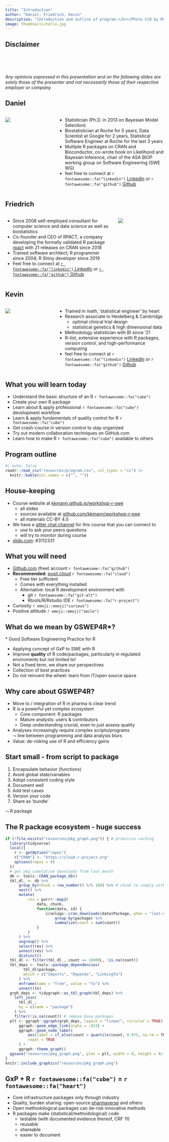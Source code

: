 ```yaml
---
title: "Introduction"
author: "Daniel, Friedrich, Kevin"
description: "Introduction and outline of program.</br>[Photo CC0 by Mabel Amber on pexels.com]{.copyright}"
image: thumbnails/hello.jpg
---
```


## Disclaimer

</br></br></br>

*Any opinions expressed in this presentation and on the following slides are solely those of the presenter and not necessarily those of their respective employer or company.*

## Daniel

::: columns
::: {.column width="30%"}
![](resources/daniel.jpg)
:::

::: {.column width="70%"}
-   Statistician (Ph.D. in 2013 on Bayesian Model Selection)
-   Biostatistician at Roche for 5 years, Data Scientist at Google for 2 years, Statistical Software Engineer at Roche for the last 3 years
-   Multiple R packages on CRAN and Bioconductor, co-wrote book on Likelihood and Bayesian Inference, chair of the ASA BIOP working group on Software Engineering (SWE WG)
-   feel free to connect at `r fontawesome::fa("linkedin")` [LinkedIn](https://www.linkedin.com/in/danielsabanesbove/) or `r fontawesome::fa("github")` [Github](https://github.com/danielinteractive)
:::
:::

## Friedrich

::: columns
::: {.column width="70%"}
-   Since 2008 self-employed consultant for computer science and data science as well as biostatistics
-   Co-founder and CEO of RPACT, a company developing the formally validated R package [rpact](https://cran.r-project.org/package=rpact "rpact: Confirmatory Adaptive Clinical Trial Design and Analysis") with 21 releases on CRAN since 2018
-   Trained software architect; R programmer since 2004; R Shiny developer since 2019
-   Feel free to connect at [`r fontawesome::fa("linkedin")` LinkedIn](http://www.linkedin.com/in/pahlke "Friedrich Pahlke at LinkedIn") or [`r fontawesome::fa("github")` Github](https://github.com/fpahlke "Friedrich Pahlke at GitHub")
:::

::: {.column width="30%"}
![](resources/friedrich_pahlke.jpg)
:::
:::

## Kevin

::: columns
::: {.column width="30%"}
![](resources/kevin.jpg)
:::

::: {.column width="70%"}
-   Trained in math, 'statistical engineer' by heart
-   Research associate in Heidelberg & Cambridge
    -   optimal clinical trial design
    -   statistical genetics & high dimensional data
-   Methodology statistician with BI since '21
-   R-tist, extensive experience with R packages, version control, and high-performance computing
-   feel free to connect at `r fontawesome::fa("linkedin")` [LinkedIn](https://www.linkedin.com/in/kevin-kunzmann-6486a11bb/) or `r fontawesome::fa("github")` [Github](https://github.com/kkmann)
:::
:::

## What you will learn today

-   Understand the basic structure of an R `r fontawesome::fa("cube")`
-   Create your own R package
-   Learn about & apply professional `r fontawesome::fa("cube")` development workflow
-   Learn & apply fundamentals of quality control for R `r fontawesome::fa("cube")`
-   Get crash-course in version control to stay organized
-   Try out modern collaboration techniques on GitHub.com
-   Learn how to make R `r fontawesome::fa("cube")` available to others

## Program outline

```r
#| echo: false
readr::read_csv("resources/program.csv", col_types = "cc") |>
  knitr::kable(col.names = c("", ""))
```

## House-keeping

-   Course website at [kkmann.github.io/workshop-r-swe](https://kkmann.github.io/workshop-r-swe)
    -   all slides
    -   sources available at [github.com/kkmann/workshop-r-swe](https://github.com/kkmann/workshop-r-swe)
    -   all materials CC-BY 4.0
-   We have a [gitter chat channel](https://gitter.im/workshop-r-swe/community) for this course that you can connect to
    -   use to ask your peers questions
    -   will try to monitor during course
-   [slido.com](https://www.slido.com): #3112331

## What you will need

-   [Github.com](https://github.com/) (free) account `r fontawesome::fa("github")`
-   **Recommended:** [posit.cloud](https://posit.cloud/plans/free) `r fontawesome::fa("cloud")`
    -   Free tier sufficient
    -   Comes with everything installed
    -   Alternative: local R development environment with
        -   git `r fontawesome::fa("git-alt")`
        -   Rtools/R/Rstudio IDE `r fontawesome::fa("r-project")`
-   Curiosity `r emoji::emoji("curious")`
-   Positive attitude `r emoji::emoji("smile")`

##  {background-iframe="https://wall.sli.do/event/aw8yLdhevoVZxt8CJ5ytHG?section=36e6981e-61e0-418c-aaf4-954adbedfd81" background-interactive="true"}

## What do we mean by GSWEP4R\*?

::: aside
\* Good Software Engineering Practice for R
:::

-   Applying concept of GxP to SWE with R
-   Improve **quality** of R code/packages, particularly in regulated enviroments but not limited to!
-   Not a fixed term, we share our perspectives
-   Collection of best practices
-   Do not reinvent the wheel: learn from IT/open source space

## Why care about GSWEP4R?

-   Move to / integration of R in pharma is clear trend
-   R is a powerful yet complex *ecosystem*
    -   Core component: R packages
    -   Mature analysts: users & contributors
    -   Deep understanding crucial, even to just assess quality
-   Analyses increasingly require complex scripts/programs </br> $\leadsto$ line between programming and data analysis blurs
-   Value: de-risking use of R and efficiency gains

## Start small - from script to package

1.  Encapsulate behavior (functions)
2.  Avoid global state/variables
3.  Adopt consistent coding style
4.  Document well
5.  Add test cases
6.  Version your code
7.  Share as 'bundle'

$\leadsto$ R package

## The R package ecosystem - huge success

```r
if (!file.exists("resources/pkg_graph.png")) { # primitive caching
  library(tidyverse)
  local({
    r <- getOption("repos")
    r["CRAN"] <- "https://cloud.r-project.org" 
    options(repos = r)
  })
  # get pkg cumulative downloads from last month
  db <- tools::CRAN_package_db()
  tbl_dl_ <- db %>%
      group_by(chunk = row_number() %/% 100) %>% # chunk to comply with API limit
      nest() %>%
      mutate(
          res = purrr::map2(
              data, chunk,
              function(data, id) {
                  cranlogs::cran_downloads(data$Package, when = "last-month") %>%
                      group_by(package) %>%
                      summarize(count = sum(count))
              }
          )
      ) %>%
      ungroup() %>%
      select(res) %>%
      unnest(res) %>%
      distinct()
  tbl_dl <- filter(tbl_dl_, count >= 10000L, !is.na(count))
  tbl_deps <- tools::package_dependencies(
        tbl_dl$package,
        which = c("Imports", "Depends", "LinkingTo")
      ) %>% 
      enframe(name = "from", value = "to") %>% 
      unnest(to)
  grph_deps <- tidygraph::as_tbl_graph(tbl_deps) %>% 
    left_join(
      tbl_dl_,
      by = c(name = "package")
    ) %>% 
    filter(!is.na(count)) # remove base packages
  plt <- ggraph::ggraph(grph_deps, layout = "linear", circular = TRUE) +
      ggraph::geom_edge_link(alpha = .033) + 
      ggraph::geom_node_label(
          aes(label = if_else(count > quantile(count, 0.975, na.rm = TRUE), name, NA_character_)),
          repel = TRUE
      ) +
      ggraph::theme_graph()
  ggsave("resources/pkg_graph.png", plot = plt, width = 8, height = 8/1.61, dpi = 300)
}
knitr::include_graphics("resources/pkg_graph.png")
```

##  {background-iframe="https://pharmaverse.org/" background-interactive="true"}

## GxP + R `r fontawesome::fa("cube")` = `r fontawesome::fa("heart")`

-   Core infrastructure packages only through industry
-   Quality, burden sharing: open-source [pharmaverse](https://pharmaverse.org/) and others
-   Open methodological packages can de-risk innovative methods
-   R packages make (statistical/methodological) code
    -   testable (with documented evidence thereof, CRF 11)
    -   reusable
    -   shareable
    -   easier to document
